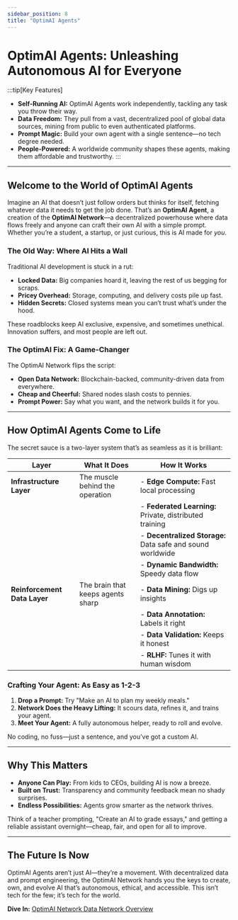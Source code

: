 ```yaml
---
sidebar_position: 8
title: "OptimAI Agents"
---
```


# OptimAI Agents: Unleashing Autonomous AI for Everyone

:::tip[Key Features]
- **Self-Running AI:** OptimAI Agents work independently, tackling any task you throw their way.
- **Data Freedom:** They pull from a vast, decentralized pool of global data sources, mining from public to even authenticated platforms.
- **Prompt Magic:** Build your own agent with a single sentence—no tech degree needed.
- **People-Powered:** A worldwide community shapes these agents, making them affordable and trustworthy.
:::

---

## Welcome to the World of OptimAI Agents
Imagine an AI that doesn’t just follow orders but thinks for itself, fetching whatever data it needs to get the job done. That’s an **OptimAI Agent**, a creation of the **OptimAI Network**—a decentralized powerhouse where data flows freely and anyone can craft their own AI with a simple prompt. Whether you’re a student, a startup, or just curious, this is AI made for *you*.

### The Old Way: Where AI Hits a Wall
Traditional AI development is stuck in a rut:
- **Locked Data:** Big companies hoard it, leaving the rest of us begging for scraps.
- **Pricey Overhead:** Storage, computing, and delivery costs pile up fast.
- **Hidden Secrets:** Closed systems mean you can’t trust what’s under the hood.

These roadblocks keep AI exclusive, expensive, and sometimes unethical. Innovation suffers, and most people are left out.

### The OptimAI Fix: A Game-Changer
The OptimAI Network flips the script:
- **Open Data Network:** Blockchain-backed, community-driven data from everywhere.
- **Cheap and Cheerful:** Shared nodes slash costs to pennies.
- **Prompt Power:** Say what you want, and the network builds it for you.

---

## How OptimAI Agents Come to Life

The secret sauce is a two-layer system that’s as seamless as it is brilliant:

| **Layer**                   | **What It Does**                           | **How It Works**                                                                          |
|-----------------------------|--------------------------------------------|------------------------------------------------------------------------------------------|
| **Infrastructure Layer**     | The muscle behind the operation           | - **Edge Compute:** Fast local processing  
|                             |                                            | - **Federated Learning:** Private, distributed training  
|                             |                                            | - **Decentralized Storage:** Data safe and sound worldwide  
|                             |                                            | - **Dynamic Bandwidth:** Speedy data flow  
| **Reinforcement Data Layer** | The brain that keeps agents sharp         | - **Data Mining:** Digs up insights  
|                             |                                            | - **Data Annotation:** Labels it right  
|                             |                                            | - **Data Validation:** Keeps it honest  
|                             |                                            | - **RLHF:** Tunes it with human wisdom  


### Crafting Your Agent: As Easy as 1-2-3
1. **Drop a Prompt:** Try "Make an AI to plan my weekly meals."
2. **Network Does the Heavy Lifting:** It scours data, refines it, and trains your agent.
3. **Meet Your Agent:** A fully autonomous helper, ready to roll and evolve.

No coding, no fuss—just a sentence, and you’ve got a custom AI.

---

## Why This Matters
- **Anyone Can Play:** From kids to CEOs, building AI is now a breeze.
- **Built on Trust:** Transparency and community feedback mean no shady surprises.
- **Endless Possibilities:** Agents grow smarter as the network thrives.

Think of a teacher prompting, "Create an AI to grade essays," and getting a reliable assistant overnight—cheap, fair, and open for all to improve.

---

## The Future Is Now
OptimAI Agents aren’t just AI—they’re a movement. With decentralized data and prompt engineering, the OptimAI Network hands you the keys to create, own, and evolve AI that’s autonomous, ethical, and accessible. This isn’t tech for the few; it’s tech for the world.

**Dive In:** [OptimAI Network Data Network Overview](https://www.optimai.network/data-network)